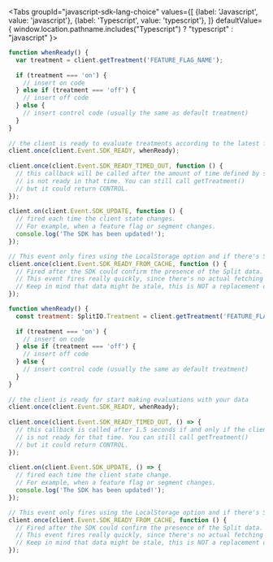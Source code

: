 
<Tabs
  groupId="javascript-sdk-lang-choice"
  values={[
    {label: 'Javascript', value: 'javascript'},
    {label: 'Typescript', value: 'typescript'},
  ]} defaultValue={ window.location.pathname.includes("Typescript") ? "typescript" : "javascript" }>
  <TabItem value="javascript">

```javascript
function whenReady() {
  var treatment = client.getTreatment('FEATURE_FLAG_NAME');
 
  if (treatment === 'on') {
    // insert on code
  } else if (treatment === 'off') {
    // insert off code
  } else {
    // insert control code (usually the same as default treatment)
  }
}
 
// the client is ready to evaluate treatments according to the latest flag definitions
client.once(client.Event.SDK_READY, whenReady);
 
client.once(client.Event.SDK_READY_TIMED_OUT, function () {
  // this callback will be called after the amount of time defined by startup.readyTimeout if and only if the client
  // is not ready in that time. You can still call getTreatment() 
  // but it could return CONTROL.
});
 
client.on(client.Event.SDK_UPDATE, function () {
  // fired each time the client state changes. 
  // For example, when a feature flag or segment changes.
  console.log('The SDK has been updated!');
});

// This event only fires using the LocalStorage option and if there's Split data stored in the browser.
client.once(client.Event.SDK_READY_FROM_CACHE, function () {
  // Fired after the SDK could confirm the presence of the Split data.
  // This event fires really quickly, since there's no actual fetching of information.
  // Keep in mind that data might be stale, this is NOT a replacement of SDK_READY.
});
```

  </TabItem>
  <TabItem value="typescript">

```javascript
function whenReady() {
  const treatment: SplitIO.Treatment = client.getTreatment('FEATURE_FLAG_NAME');
 
  if (treatment === 'on') {
    // insert on code
  } else if (treatment === 'off') {
    // insert off code
  } else {
    // insert control code (usually the same as default treatment)
  }
}
 
// the client is ready for start making evaluations with your data
client.once(client.Event.SDK_READY, whenReady);
 
client.once(client.Event.SDK_READY_TIMED_OUT, () => {
  // this callback is called after 1.5 seconds if and only if the client
  // is not ready for that time. You can still call getTreatment() 
  // but it could return CONTROL.
});
 
client.on(client.Event.SDK_UPDATE, () => {
  // fired each time the client state change. 
  // For example, when a feature flag or segment changes.
  console.log('The SDK has been updated!');
});

// This event only fires using the LocalStorage option and if there's Split data stored in the browser.
client.once(client.Event.SDK_READY_FROM_CACHE, function () {
  // Fired after the SDK could confirm the presence of the Split data.
  // This event fires really quickly, since there's no actual fetching of information.
  // Keep in mind that data might be stale, this is NOT a replacement of SDK_READY.
});
```

  </TabItem>
</Tabs>